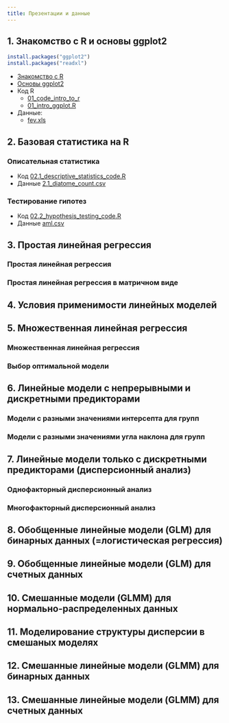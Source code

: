 ```yaml
---
title: Презентации и данные
---
```


## 1. Знакомство с R и основы ggplot2

```r
install.packages("ggplot2")
install.packages("readxl")
```

- [Знакомство с R](01_intro_to_r.html)
- [Основы ggplot2](01_intro_ggplot.html)
- Код R
    - [01_code_intro_to_r](01_code_intro_to_r.R)
    - [01_intro_ggplot.R](01_intro_ggplot.R)
- Данные:
    - [fev.xls](data/fev.xls)

## 2. Базовая статистика на R

### Описательная статистика

<!-- - Презентация [02.1_descriptive_statistics.html](02.1_descriptive_statistics.html) -->
- Код [02.1_descriptive_statistics_code.R](02.1_descriptive_statistics_code.R)
- Данные [2.1_diatome_count.csv](data/2.1_diatome_count.csv)

### Тестирование гипотез

<!-- - Презентация [02.2_hypothesis_testing.html](02.2_hypothesis_testing.html) -->
- Код [02.2_hypothesis_testing_code.R](02.2_hypothesis_testing_code.R)
- Данные [aml.csv](data/aml.csv)


<!-- - [Домашнее задание №1 --- Тестирование гипотез](hw/hw1_t-test-cholest.zip) (выберите себе один из вариантов) -->

## 3. Простая линейная регрессия 

### Простая линейная регрессия 

<!-- ```{r eval=FALSE} -->
<!-- install.packages(c("reshape2", "gridExtra", "car")) -->
<!-- ``` -->

<!-- - Презентация [html](03_LM.html) | [pdf](03_LM.pdf) -->
<!-- - [код R](03_code_LM.R) -->
<!-- - Данные: -->
<!--     - [IQ_brain.csv](data/IQ_brain.csv) -->

### Простая линейная регрессия в матричном виде

<!-- - Презентация [html](04_Introduction_to_matrix_algebra.html) | [pdf](04_Introduction_to_matrix_algebra.pdf) -->
<!-- - [код R](04_code_Introduction_to_matrix_algebra.R) -->
<!-- - Данные: -->
<!--     - [IQ_brain.csv](data/IQ_brain.csv) -->
<!-- - [Домашнее задание №2 --- Линейная регрессия, часть 1](hw/hw2_lin-regr-crabs.zip) -->


## 4. Условия применимости линейных моделей

<!-- ```{r eval=FALSE} -->
<!-- install.packages(c("downloader", "ISwR")) -->
<!-- ``` -->

<!-- - Презентация [pdf](05_model_validation.pdf) -->
<!-- - [код R](05_code_model_validation.R) -->
<!-- - Данные: -->
<!--     - [IQ_brain.csv](data/IQ_brain.csv) -->

## 5. Множественная линейная регрессия 

### Множественная линейная регрессия

<!-- - Презентация [pdf](06_multiple_LM.pdf) -->
<!-- - [код R](06_code_multiple_LM.R) -->
<!-- - Данные: -->
<!--     - [loyn.csv](data/loyn.csv) -->

<!-- - [Домашнее задание №3 --- Линейная регрессия, часть 2](hw/hw3_lin-regr-crabs-assump.zip)  -->

### Выбор оптимальной модели

<!-- # ```{r, eval=FALSE} -->
<!-- # install.packages("caret") -->
<!-- # ``` -->

<!-- - Презентация [html](07_model_selection.html) | [pdf] -->
<!-- - [код R](07_code_model_selection.R) -->
<!-- - Данные: -->
<!--     - [loyn.csv](data/loyn.csv) -->
    

## 6. Линейные модели с непрерывными и дискретными предикторами 

### Модели с разными значениями интерсепта для групп

<!-- ```{r, eval=FALSE} -->
<!-- install.packages("dplyr") -->
<!-- ``` -->

<!-- - Презентация [html](08_LM_with_continuous_and_discrete_predictors.html) | [pdf] -->
<!-- - [код R](08_code_LM_with_continuous_and_discrete_predictors.R) -->
<!-- - Данные -->
<!--     - [goats.csv](data/goats.csv) -->

### Модели с разными значениями угла наклона для групп

<!-- - [Домашнее задание №4 --- Линейные модели с непрерывными и дискретными предикторами](hw/hw4_ancova-crabs.zip) Надеюсь, вам еще не надоели крабы!) -->

## 7. Линейные модели только с дискретными предикторами (дисперсионный анализ) 

<!-- ```{r, eval=FALSE} -->
<!-- install.packages(c("DAAG", "multcomp")) -->
<!-- ``` -->

### Однофакторный дисперсионный анализ

<!-- - Презентация [pdf](09_anova.pdf) -->
<!-- - [код R](09_code_anova.R) -->

### Многофакторный дисперсионный анализ 

<!-- - Презентация [pdf](10_two-way_anova_and_interactions.pdf) -->
<!-- - [код R](10_code_two-way_anova_and_interactions.R) -->
<!-- - Данные -->
<!--     - [hall.csv](data/hall.csv) -->

## 8. Обобщенные линейные модели (GLM) для бинарных данных (=логистическая регрессия) 

<!-- - Презентация [html](11_GLM_binary.html) | [pdf] -->
<!-- - [код R](11_code_GLM_binary.R) -->
<!-- - Данные -->
<!--    - [polis.csv](data/polis.csv) -->
<!--    - [ICU.csv](data/ICU.csv) -->

## 9. Обобщенные линейные модели (GLM) для счетных данных 

<!-- ```{r, eval=FALSE} -->
<!-- install.packages("qcc") -->
<!-- install.packages("AER") -->
<!-- ``` -->

<!-- - Презентация [html](12_GLM_count.html) | [pdf](12_GLM_count2.pdf) -->
<!-- - [код R](12_code_GLM_count.R) -->
<!-- - Данные -->
<!--     - [mussel_juv_ad.csv](data/mussel_juv_ad.csv) -->
<!--     - [ICU.csv](data/ICU.csv) -->

<!-- - [Домашнее задание №5](hw/hw5_glm-pois-negbin-abalone.zip) -->

## 10. Смешанные модели (GLMM) для нормально-распределенных данных

<!-- ```{r eval=FALSE} -->
<!-- install.packages(c("lme4", "nlme")) -->
<!-- ``` -->

<!-- - Презентация [pdf](13_GLMM_gaussian.pdf) -->
<!-- - [код R](13_code_GLMM_gaussian.R) -->

## 11. Моделирование структуры дисперсии в смешаных моделях

<!-- - Презентация [pdf](14_variance_structure.pdf) -->
<!-- - [код R](14_code_variance_structure.R) -->
<!-- - Данные: [myt.csv](data/myt.csv) -->

<!-- - [Домашнее задание №6](hw/hw6_glmm-gaussian-milk.zip) -->
<!-- - [Примеры вопросов следующего теста](test_handouts/08-glmm-handout-test1.pdf) -->

## 12. Смешанные линейные модели (GLMM) для бинарных данных

<!-- ```{r eval=FALSE} -->
<!-- install.packages("glmmML") -->
<!-- ``` -->
<!-- - Презентация [html](15_GLMM_binary.html) | [pdf](15_GLMM_binary2.pdf) -->
<!-- - [код R](15_code_GLMM_binary.R) -->
<!-- - Данные [Yakovis2.csv](data/Yakovis2.csv) -->

## 13. Смешанные линейные модели (GLMM) для счетных данных

<!-- - Презентация [html](16_GLMM_count.html) | [pdf](16_GLMM_count2.pdf) -->
<!-- - [код R](16_code_GLMM_count.R) -->
<!-- - Данные [Owls_Roulin_Bersier_2007.csv](data/Owls_Roulin_Bersier_2007.csv) -->

